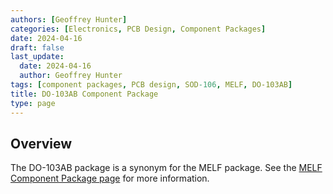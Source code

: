 ```yaml
---
authors: [Geoffrey Hunter]
categories: [Electronics, PCB Design, Component Packages]
date: 2024-04-16
draft: false
last_update:
  date: 2024-04-16
  author: Geoffrey Hunter
tags: [component packages, PCB design, SOD-106, MELF, DO-103AB]
title: DO-103AB Component Package
type: page
---
```



## Overview

The DO-103AB package is a synonym for the MELF package. See the [MELF Component Package page](/pcb-design/component-packages/melf-component-package/) for more information.
